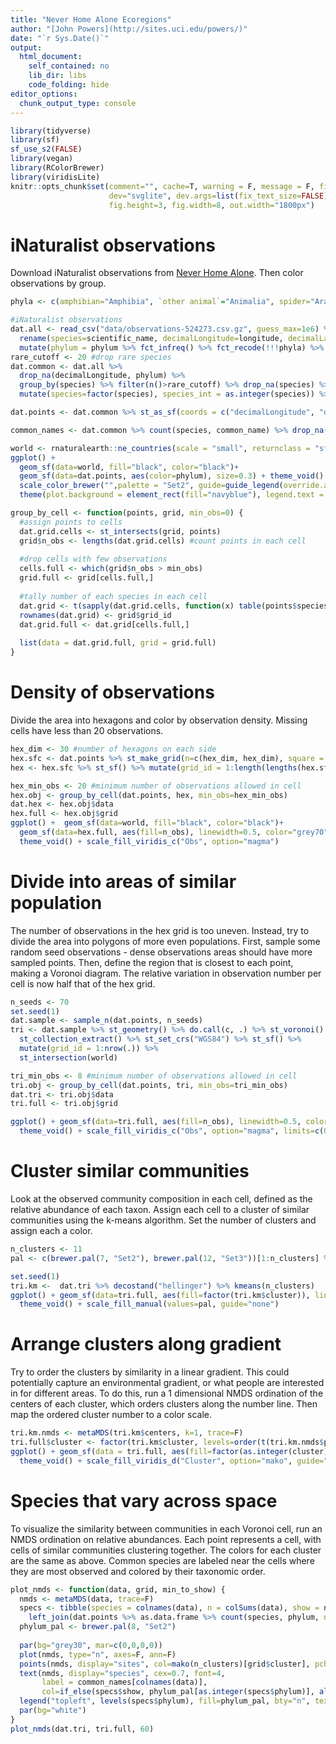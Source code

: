 ```yaml
---
title: "Never Home Alone Ecoregions"
author: "[John Powers](http://sites.uci.edu/powers/)"
date: "`r Sys.Date()`"
output:
  html_document:
    self_contained: no
    lib_dir: libs
    code_folding: hide
editor_options: 
  chunk_output_type: console
---
```


<style type="text/css">
.main-container {
  max-width: 1800px;
  margin-left: auto;
  margin-right: auto;
}
</style>

```r
library(tidyverse)
library(sf)
sf_use_s2(FALSE)
library(vegan)
library(RColorBrewer)
library(viridisLite)
knitr::opts_chunk$set(comment="", cache=T, warning = F, message = F, fig.path = "images-nha/",
                      dev="svglite", dev.args=list(fix_text_size=FALSE),
                      fig.height=3, fig.width=8, out.width="1800px")
```

# iNaturalist observations

Download iNaturalist observations from [Never Home Alone](https://www.inaturalist.org/projects/never-home-alone-the-wild-life-of-homes). Then color observations by group.

```r
phyla <- c(amphibian="Amphibia", `other animal`="Animalia", spider="Arachnida", bird="Aves", chromista="Chromista", fungus="Fungi", insect="Insecta", mammal="Mammalia", plant="Plantae", mollusc="Mollusca", protozoa="Protozoa", reptile="Reptilia")

#iNaturalist observations
dat.all <- read_csv("data/observations-524273.csv.gz", guess_max=1e6) %>% 
  rename(species=scientific_name, decimalLongitude=longitude, decimalLatitude=latitude, phylum=iconic_taxon_name) %>% #GBIF names
  mutate(phylum = phylum %>% fct_infreq() %>% fct_recode(!!!phyla) %>% fct_lump_n(7, other_level="other"))
rare_cutoff <- 20 #drop rare species
dat.common <- dat.all %>% 
  drop_na(decimalLongitude, phylum) %>% 
  group_by(species) %>% filter(n()>rare_cutoff) %>% drop_na(species) %>% 
  mutate(species=factor(species), species_int = as.integer(species)) %>% as.data.frame()

dat.points <- dat.common %>% st_as_sf(coords = c("decimalLongitude", "decimalLatitude"), crs = "WGS84") 

common_names <- dat.common %>% count(species, common_name) %>% drop_na(species) %>% mutate(eithername = coalesce(common_name, species)) %>% select(species, eithername) %>% deframe()
```

```r
world <- rnaturalearth::ne_countries(scale = "small", returnclass = "sf") %>% filter(continent!="Antarctica") %>% st_union()
ggplot() + 
  geom_sf(data=world, fill="black", color="black")+
  geom_sf(data=dat.points, aes(color=phylum), size=0.3) + theme_void() + 
  scale_color_brewer("",palette = "Set2", guide=guide_legend(override.aes = list(size=4))) +
  theme(plot.background = element_rect(fill="navyblue"), legend.text = element_text(color="white", face=2))
```

```r
group_by_cell <- function(points, grid, min_obs=0) {
  #assign points to cells
  dat.grid.cells <- st_intersects(grid, points) 
  grid$n_obs <- lengths(dat.grid.cells) #count points in each cell
  
  #drop cells with few observations
  cells.full <- which(grid$n_obs > min_obs)
  grid.full <- grid[cells.full,]
  
  #tally number of each species in each cell
  dat.grid <- t(sapply(dat.grid.cells, function(x) table(points$species[x])))
  rownames(dat.grid) <- grid$grid_id
  dat.grid.full <- dat.grid[cells.full,]
  
  list(data = dat.grid.full, grid = grid.full)
}
```

# Density of observations

Divide the area into hexagons and color by observation density. Missing cells have less than 20 observations.

```r
hex_dim <- 30 #number of hexagons on each side
hex.sfc <- dat.points %>% st_make_grid(n=c(hex_dim, hex_dim), square = F)
hex <- hex.sfc %>% st_sf() %>% mutate(grid_id = 1:length(lengths(hex.sfc)))

hex_min_obs <- 20 #minimum number of observations allowed in cell
hex.obj <- group_by_cell(dat.points, hex, min_obs=hex_min_obs)
dat.hex <- hex.obj$data
hex.full <- hex.obj$grid
ggplot() +  geom_sf(data=world, fill="black", color="black")+
  geom_sf(data=hex.full, aes(fill=n_obs), linewidth=0.5, color="grey70") + 
  theme_void() + scale_fill_viridis_c("Obs", option="magma") 
```

# Divide into areas of similar population

The number of observations in the hex grid is too uneven. Instead, try to divide the area into polygons of more even populations. First, sample some random seed observations - dense observations areas should have more sampled points. Then, define the region that is closest to each point, making a Voronoi diagram. The relative variation in observation number per cell is now half that of the hex grid.

```r
n_seeds <- 70
set.seed(1)
dat.sample <- sample_n(dat.points, n_seeds)
tri <- dat.sample %>% st_geometry() %>% do.call(c, .) %>% st_voronoi() %>% 
  st_collection_extract() %>% st_set_crs("WGS84") %>% st_sf() %>%
  mutate(grid_id = 1:nrow(.)) %>%
  st_intersection(world)

tri_min_obs <- 8 #minimum number of observations allowed in cell
tri.obj <- group_by_cell(dat.points, tri, min_obs=tri_min_obs)
dat.tri <- tri.obj$data
tri.full <- tri.obj$grid

ggplot() + geom_sf(data=tri.full, aes(fill=n_obs), linewidth=0.5, color="grey70") +
  theme_void() + scale_fill_viridis_c("Obs", option="magma", limits=c(0,NA))
```

# Cluster similar communities

Look at the observed community composition in each cell, defined as the relative abundance of each taxon. Assign each cell to a cluster of similar communities using the k-means algorithm. Set the number of clusters and assign each a color.

```r
n_clusters <- 11
pal <- c(brewer.pal(7, "Set2"), brewer.pal(12, "Set3"))[1:n_clusters] %>% set_names(1:n_clusters)

set.seed(1)
tri.km <-  dat.tri %>% decostand("hellinger") %>% kmeans(n_clusters)
ggplot() + geom_sf(data=tri.full, aes(fill=factor(tri.km$cluster)), linewidth=0.5, color="grey40") + 
  theme_void() + scale_fill_manual(values=pal, guide="none")
```

# Arrange clusters along gradient

Try to order the clusters by similarity in a linear gradient. This could potentially capture an environmental gradient, or what people are interested in for different areas. To do this, run a 1 dimensional NMDS ordination of the centers of each cluster, which orders clusters along the number line. Then map the ordered cluster number to a color scale.

```r
tri.km.nmds <- metaMDS(tri.km$centers, k=1, trace=F)
tri.full$cluster <- factor(tri.km$cluster, levels=order(t(tri.km.nmds$points)))
ggplot() + geom_sf(data = tri.full, aes(fill=factor(as.integer(cluster))), linewidth=0.5, color="grey80") + 
  theme_void() + scale_fill_viridis_d("Cluster", option="mako", guide="none")
```

# Species that vary across space

To visualize the similarity between communities in each Voronoi cell, run an NMDS ordination on relative abundances. Each point represents a cell, with cells of similar communities clustering together. The colors for each cluster are the same as above. Common species are labeled near the cells where they are most observed and colored by their taxonomic order. 

```r
plot_nmds <- function(data, grid, min_to_show) {
  nmds <- metaMDS(data, trace=F)
  specs <- tibble(species = colnames(data), n = colSums(data), show = n>min_to_show) %>%  
    left_join(dat.points %>% as.data.frame %>% count(species, phylum, name="n_total"))
  phylum_pal <- brewer.pal(8, "Set2")
  
  par(bg="grey30", mar=c(0,0,0,0))
  plot(nmds, type="n", axes=F, ann=F)
  points(nmds, display="sites", col=mako(n_clusters)[grid$cluster], pch=19)
  text(nmds, display="species", cex=0.7, font=4,
       label = common_names[colnames(data)],
       col=if_else(specs$show, phylum_pal[as.integer(specs$phylum)], alpha("black",0)))
  legend("topleft", levels(specs$phylum), fill=phylum_pal, bty="n", text.col="white")
  par(bg="white")
}
plot_nmds(dat.tri, tri.full, 60)
```


